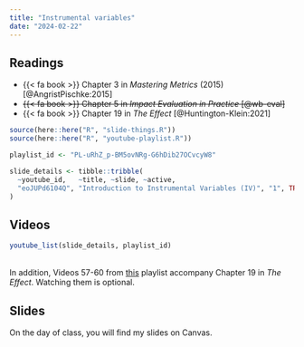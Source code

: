 ```yaml
---
title: "Instrumental variables"
date: "2024-02-22"
---
```


## Readings

- {{< fa book >}} Chapter 3 in *Mastering Metrics* (2015) [@AngristPischke:2015]
- ~~{{< fa book >}} Chapter 5 in *Impact Evaluation in Practice* [@wb-eval]~~
- {{< fa book >}} Chapter 19 in *The Effect* [@Huntington-Klein:2021]

```r
source(here::here("R", "slide-things.R"))
source(here::here("R", "youtube-playlist.R"))

playlist_id <- "PL-uRhZ_p-BM5ovNRg-G6hDib27OCvcyW8"

slide_details <- tibble::tribble(
  ~youtube_id,   ~title, ~slide, ~active,
  "eoJUPd6104Q", "Introduction to Instrumental Variables (IV)", "1", TRUE
)
```

## Videos

```r
youtube_list(slide_details, playlist_id)
```   

<br>In addition, Videos 57-60 from [this](https://www.youtube.com/watch?v=SFI6mIvR-U0&list=PLVE5MzKQzt70JVDAmY42q9XR_V9oDUCyo&index=57) playlist accompany Chapter 19 in *The Effect*. Watching them is optional.

## Slides

On the day of class, you will find my slides on Canvas. 

